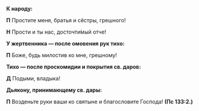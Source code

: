 **К народу:**

**П** Простите меня, братья и сёстры, грешного!

**Н** Прости и ты нас, досточти́мый отче!

**У жертвенника — после омовения рук тихо:**

**П** Боже, будь милостив ко мне, грешному!

**Тихо — после проскомидии и покрытия св. даров:**

**Д** Подыми, владыка!

**Дьякону, принимающему св. дары:**

**П** Возденьте руки ваши ко святыне и благословите Господа! **(Пс 133:2.)**
